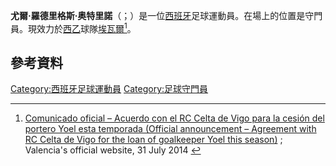 {{noteTA
|G1=Football
|G2=laliga
|1=zh-hans:罗德里格斯;zh-hk:洛迪古斯;zh-tw:羅德里格斯;
|2=zh-hans:尤尔;zh-hk:約艾;zh-tw:尤爾;
}}
{{Infobox football biography
| name = 尤爾<br>Yoel
| image = Real Valladolid-Valencia CF, 2019-05-18 (98) (cropped).jpg
| caption = Yoel with [[Real_Valladolid|Valladolid]] in 2019
| fullname = Yoel Rodríguez Oterino
| birth_date = {{Birth date and age|1988|8|28|df=y}}
| birth_place = [[西班牙|西班牙]][[維戈|維戈]]
| height = {{convert|1.86|m|ftin|0|abbr=on}}
| position = 守門員
| currentclub = [[埃瓦爾體育協會|埃瓦爾]]
| clubnumber = 13
| youthyears1 = | youthclubs1 = Colegio Hogar
| youthyears2 = 1999–2006 | youthclubs2 = [[皇家維戈塞爾塔俱樂部|切爾達]]
| years1 = 2006–2009 | clubs1 = Celta B | caps1 = 66 | goals1 = 0
| years2 = 2009–2015 | clubs2 = [[皇家維戈塞爾塔俱樂部|切爾達]] | caps2 = 78 | goals2 = 0
| years3 = 2012–2013 | clubs3 = → [[卢戈体育俱乐部|盧高]] (外借) | caps3 = 33 | goals3 = 0
| years4 = 2014–2015 | clubs4 = → [[瓦伦西亚足球俱乐部|華倫西亞]] (外借) | caps4 = 2 | goals4 = 0
| years5 = 2015–2017 | clubs5 = [[瓦伦西亚足球俱乐部|華倫西亞]] | caps5 = 0 | goals5 = 0
| years6 = 2015–2016 | clubs6 = → [[巴列卡诺闪电|華歷簡奴]] (外借) | caps6 = 9 | goals6 = 0
| years7 = 2016–2017 | clubs7 = → [[埃瓦爾體育協會|埃瓦爾]] (外借) | caps7 = 25 | goals7 = 0
| years8 = 2017– | clubs8 = [[埃瓦爾體育協會|埃瓦爾]] | caps8 = 25 | goals8 = 0
| years9 = 2018–2019 | clubs9 = → [[皇家巴利亞多利德足球俱樂部|華拉度列]] (外借) | caps9 = 3 | goals9 = 0
| totalcaps = | totalgoals = 
| nationalyears1 = 2006–2007 | nationalteam1 = 西班牙U19 | nationalcaps1 = 2 | nationalgoals1 = 0
| club-update = 29 January 2022
| nationalteam-update = 
| medaltemplates =
}}

'''尤爾·羅德里格斯·奥特里諾'''（{{lang-es|Yoel Rodríguez Oterino}}；{{bd|1988年|8月28日|catIdx=R}}）是一位[[西班牙|西班牙]]足球運動員。在場上的位置是守門員。現效力於[[西乙|西乙]]球隊[[埃瓦爾體育協會|埃瓦爾]]<ref>[http://www.valenciacf.com/ver/36603/comunicado-oficial.html Comunicado oficial – Acuerdo con el RC Celta de Vigo para la cesión del portero Yoel esta temporada (Official announcement – Agreement with RC Celta de Vigo for the loan of goalkeeper Yoel this season)] {{Wayback|url=http://www.valenciacf.com/ver/36603/comunicado-oficial.html |date=20150707061030 }}; Valencia's official website, 31 July 2014 {{es icon}}</ref>。

==參考資料==
{{Reflist}}

{{伊巴體育協會球員名單}}

{{DEFAULTSORT: Rodríguez, Yoel}}
[[Category:西班牙足球運動員|Category:西班牙足球運動員]]
[[Category:足球守門員|Category:足球守門員]]